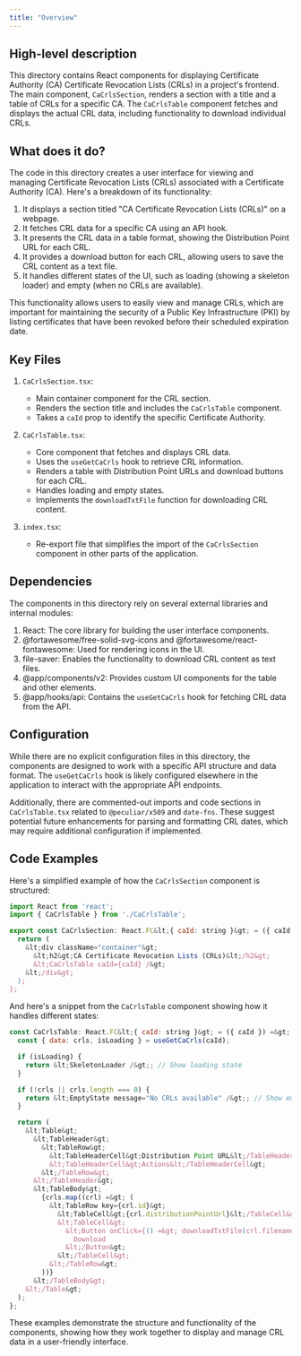 ```yaml
---
title: "Overview"
---
```


## High-level description
This directory contains React components for displaying Certificate Authority (CA) Certificate Revocation Lists (CRLs) in a project's frontend. The main component, `CaCrlsSection`, renders a section with a title and a table of CRLs for a specific CA. The `CaCrlsTable` component fetches and displays the actual CRL data, including functionality to download individual CRLs.

## What does it do?
The code in this directory creates a user interface for viewing and managing Certificate Revocation Lists (CRLs) associated with a Certificate Authority (CA). Here's a breakdown of its functionality:

1. It displays a section titled "CA Certificate Revocation Lists (CRLs)" on a webpage.
2. It fetches CRL data for a specific CA using an API hook.
3. It presents the CRL data in a table format, showing the Distribution Point URL for each CRL.
4. It provides a download button for each CRL, allowing users to save the CRL content as a text file.
5. It handles different states of the UI, such as loading (showing a skeleton loader) and empty (when no CRLs are available).

This functionality allows users to easily view and manage CRLs, which are important for maintaining the security of a Public Key Infrastructure (PKI) by listing certificates that have been revoked before their scheduled expiration date.

## Key Files

1. `CaCrlsSection.tsx`:
   - Main container component for the CRL section.
   - Renders the section title and includes the `CaCrlsTable` component.
   - Takes a `caId` prop to identify the specific Certificate Authority.

2. `CaCrlsTable.tsx`:
   - Core component that fetches and displays CRL data.
   - Uses the `useGetCaCrls` hook to retrieve CRL information.
   - Renders a table with Distribution Point URLs and download buttons for each CRL.
   - Handles loading and empty states.
   - Implements the `downloadTxtFile` function for downloading CRL content.

3. `index.tsx`:
   - Re-export file that simplifies the import of the `CaCrlsSection` component in other parts of the application.

## Dependencies
The components in this directory rely on several external libraries and internal modules:

1. React: The core library for building the user interface components.
2. @fortawesome/free-solid-svg-icons and @fortawesome/react-fontawesome: Used for rendering icons in the UI.
3. file-saver: Enables the functionality to download CRL content as text files.
4. @app/components/v2: Provides custom UI components for the table and other elements.
5. @app/hooks/api: Contains the `useGetCaCrls` hook for fetching CRL data from the API.

## Configuration
While there are no explicit configuration files in this directory, the components are designed to work with a specific API structure and data format. The `useGetCaCrls` hook is likely configured elsewhere in the application to interact with the appropriate API endpoints.

Additionally, there are commented-out imports and code sections in `CaCrlsTable.tsx` related to `@peculiar/x509` and `date-fns`. These suggest potential future enhancements for parsing and formatting CRL dates, which may require additional configuration if implemented.

## Code Examples

Here's a simplified example of how the `CaCrlsSection` component is structured:

```jsx
import React from 'react';
import { CaCrlsTable } from './CaCrlsTable';

export const CaCrlsSection: React.FC&lt;{ caId: string }&gt; = ({ caId }) =&gt; {
  return (
    &lt;div className="container"&gt;
      &lt;h2&gt;CA Certificate Revocation Lists (CRLs)&lt;/h2&gt;
      &lt;CaCrlsTable caId={caId} /&gt;
    &lt;/div&gt;
  );
};
```

And here's a snippet from the `CaCrlsTable` component showing how it handles different states:

```jsx
const CaCrlsTable: React.FC&lt;{ caId: string }&gt; = ({ caId }) =&gt; {
  const { data: crls, isLoading } = useGetCaCrls(caId);

  if (isLoading) {
    return &lt;SkeletonLoader /&gt;; // Show loading state
  }

  if (!crls || crls.length === 0) {
    return &lt;EmptyState message="No CRLs available" /&gt;; // Show empty state
  }

  return (
    &lt;Table&gt;
      &lt;TableHeader&gt;
        &lt;TableRow&gt;
          &lt;TableHeaderCell&gt;Distribution Point URL&lt;/TableHeaderCell&gt;
          &lt;TableHeaderCell&gt;Actions&lt;/TableHeaderCell&gt;
        &lt;/TableRow&gt;
      &lt;/TableHeader&gt;
      &lt;TableBody&gt;
        {crls.map((crl) =&gt; (
          &lt;TableRow key={crl.id}&gt;
            &lt;TableCell&gt;{crl.distributionPointUrl}&lt;/TableCell&gt;
            &lt;TableCell&gt;
              &lt;Button onClick={() =&gt; downloadTxtFile(crl.filename, crl.content)}&gt;
                Download
              &lt;/Button&gt;
            &lt;/TableCell&gt;
          &lt;/TableRow&gt;
        ))}
      &lt;/TableBody&gt;
    &lt;/Table&gt;
  );
};
```

These examples demonstrate the structure and functionality of the components, showing how they work together to display and manage CRL data in a user-friendly interface.